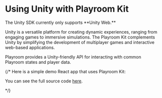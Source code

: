 # Using Unity with Playroom Kit


<Callout type="info" emoji="ℹ️">
The Unity SDK currently only supports **Unity Web.**
</Callout>

Unity is a versatile platform for creating dynamic experiences, ranging from engaging games to immersive simulations. The Playroom Kit complements Unity by simplifying the development of multiplayer games and interactive web-based applications.

Playroom provides a Unity-friendly API for interacting with common Playroom states and player data. 


{/* 
Here is a simple demo React app that uses Playroom Kit:



<Preview src="/demos/react1.html" />

You can see the full source code [here](https://github.com/asadm/playroom-docs/blob/main/public/demos/react1.html).

*/}
<br />

<UnityAPIDocs /> 